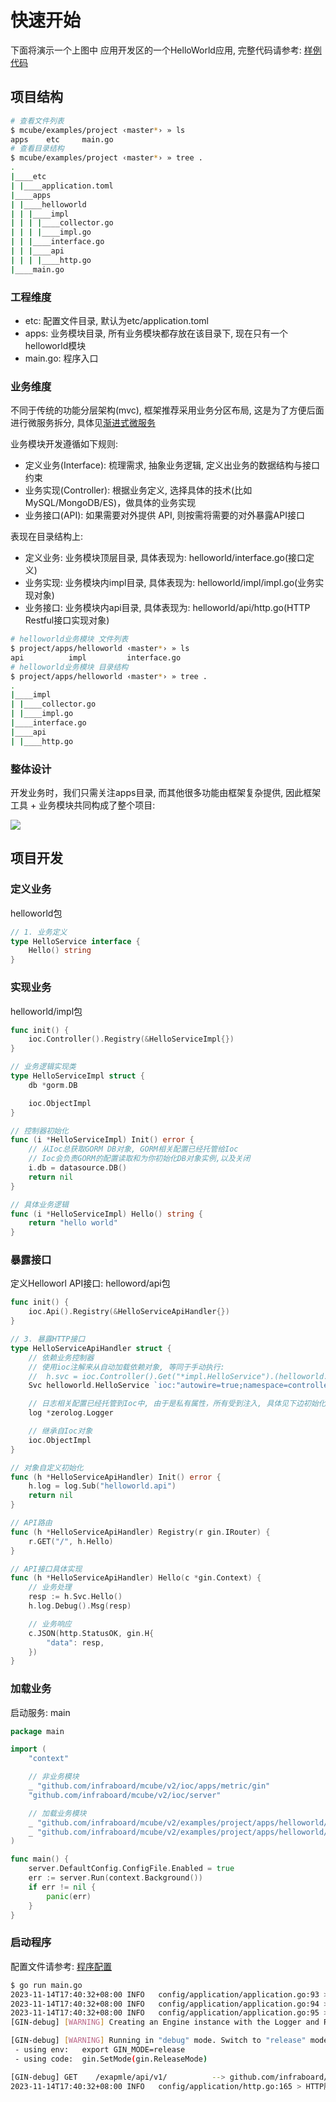 # 快速开始

下面将演示一个上图中 应用开发区的一个HelloWorld应用, 完整代码请参考: [样例代码](https://github.com/infraboard/mcube/tree/master/examples/project)

## 项目结构

```sh
# 查看文件列表
$ mcube/examples/project ‹master*› » ls 
apps    etc     main.go
# 查看目录结构
$ mcube/examples/project ‹master*› » tree .
.
|____etc
| |____application.toml
|____apps
| |____helloworld
| | |____impl
| | | |____collector.go
| | | |____impl.go
| | |____interface.go
| | |____api
| | | |____http.go
|____main.go
```

### 工程维度

+ etc: 配置文件目录, 默认为etc/application.toml
+ apps: 业务模块目录, 所有业务模块都存放在该目录下, 现在只有一个helloworld模块
+ main.go: 程序入口

### 业务维度

不同于传统的功能分层架构(mvc), 框架推荐采用业务分区布局, 这是为了方便后面进行微服务拆分, 具体见[渐进式微服务](./arch.md)

业务模块开发遵循如下规则:
+ 定义业务(Interface): 梳理需求, 抽象业务逻辑, 定义出业务的数据结构与接口约束
+ 业务实现(Controller): 根据业务定义, 选择具体的技术(比如MySQL/MongoDB/ES)，做具体的业务实现
+ 业务接口(API): 如果需要对外提供 API, 则按需将需要的对外暴露API接口

表现在目录结构上:
+ 定义业务: 业务模块顶层目录, 具体表现为: helloworld/interface.go(接口定义)
+ 业务实现: 业务模块内impl目录, 具体表现为: helloworld/impl/impl.go(业务实现对象)
+ 业务接口: 业务模块内api目录, 具体表现为: helloworld/api/http.go(HTTP Restful接口实现对象)
```sh
# helloworld业务模块 文件列表
$ project/apps/helloworld ‹master*› » ls
api          impl         interface.go
# helloworld业务模块 目录结构
$ project/apps/helloworld ‹master*› » tree .
.
|____impl            
| |____collector.go
| |____impl.go
|____interface.go    
|____api            
| |____http.go
```

### 整体设计

开发业务时，我们只需关注apps目录, 而其他很多功能由框架复杂提供, 因此框架工具 + 业务模块共同构成了整个项目:

![](/img/mcube/arch.png)


## 项目开发

### 定义业务

helloworld包
```go
// 1. 业务定义
type HelloService interface {
	Hello() string
}
```

### 实现业务

helloworld/impl包
```go
func init() {
	ioc.Controller().Registry(&HelloServiceImpl{})
}

// 业务逻辑实现类
type HelloServiceImpl struct {
	db *gorm.DB

	ioc.ObjectImpl
}

// 控制器初始化
func (i *HelloServiceImpl) Init() error {
	// 从Ioc总获取GORM DB对象, GORM相关配置已经托管给Ioc
	// Ioc会负责GORM的配置读取和为你初始化DB对象实例,以及关闭
	i.db = datasource.DB()
	return nil
}

// 具体业务逻辑
func (i *HelloServiceImpl) Hello() string {
	return "hello world"
}
```

### 暴露接口

定义Helloworl API接口: helloword/api包
```go
func init() {
	ioc.Api().Registry(&HelloServiceApiHandler{})
}

// 3. 暴露HTTP接口
type HelloServiceApiHandler struct {
	// 依赖业务控制器
	// 使用ioc注解来从自动加载依赖对象, 等同于手动执行:
	// 	h.svc = ioc.Controller().Get("*impl.HelloService").(helloworld.HelloService)
	Svc helloworld.HelloService `ioc:"autowire=true;namespace=controllers"`

	// 日志相关配置已经托管到Ioc中, 由于是私有属性，所有受到注入, 具体见下边初始化方法
	log *zerolog.Logger

	// 继承自Ioc对象
	ioc.ObjectImpl
}

// 对象自定义初始化
func (h *HelloServiceApiHandler) Init() error {
	h.log = log.Sub("helloworld.api")
	return nil
}

// API路由
func (h *HelloServiceApiHandler) Registry(r gin.IRouter) {
	r.GET("/", h.Hello)
}

// API接口具体实现
func (h *HelloServiceApiHandler) Hello(c *gin.Context) {
	// 业务处理
	resp := h.Svc.Hello()
	h.log.Debug().Msg(resp)

	// 业务响应
	c.JSON(http.StatusOK, gin.H{
		"data": resp,
	})
}
```

### 加载业务

启动服务: main
```go
package main

import (
	"context"

	// 非业务模块
	_ "github.com/infraboard/mcube/v2/ioc/apps/metric/gin"
	"github.com/infraboard/mcube/v2/ioc/server"

	// 加载业务模块
	_ "github.com/infraboard/mcube/v2/examples/project/apps/helloworld/api"
	_ "github.com/infraboard/mcube/v2/examples/project/apps/helloworld/impl"
)

func main() {
	server.DefaultConfig.ConfigFile.Enabled = true
	err := server.Run(context.Background())
	if err != nil {
		panic(err)
	}
}
```

### 启动程序

配置文件请参考: [程序配置](https://github.com/infraboard/mcube/blob/master/docs/example/etc/application.toml)
```sh
$ go run main.go 
2023-11-14T17:40:32+08:00 INFO   config/application/application.go:93 > loaded configs: [log.v1 app.v1 datasource.v1] component:APPLICATION
2023-11-14T17:40:32+08:00 INFO   config/application/application.go:94 > loaded controllers: [log.v1 app.v1 datasource.v1] component:APPLICATION
2023-11-14T17:40:32+08:00 INFO   config/application/application.go:95 > loaded apis: [*api.HelloServiceApiHandler.v1] component:APPLICATION
[GIN-debug] [WARNING] Creating an Engine instance with the Logger and Recovery middleware already attached.

[GIN-debug] [WARNING] Running in "debug" mode. Switch to "release" mode in production.
 - using env:   export GIN_MODE=release
 - using code:  gin.SetMode(gin.ReleaseMode)

[GIN-debug] GET    /exapmle/api/v1/          --> github.com/infraboard/mcube/docs/example/helloworld/api.(*HelloServiceApiHandler).Hello-fm (3 handlers)
2023-11-14T17:40:32+08:00 INFO   config/application/http.go:165 > HTTP服务启动成功, 监听地址: 127.0.0.1:8020 component:HTTP
```